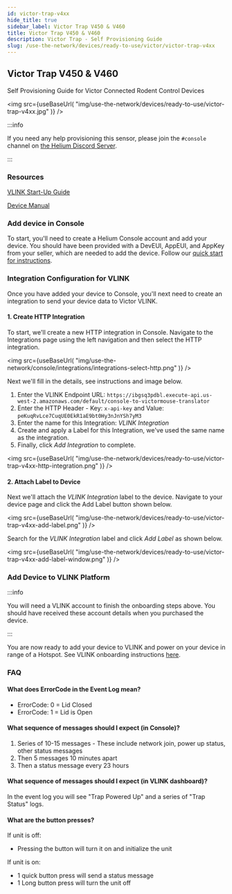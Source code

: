 ```yaml
---
id: victor-trap-v4xx
hide_title: true
sidebar_label: Victor Trap V450 & V460
title: Victor Trap V450 & V460
description: Victor Trap - Self Provisioning Guide
slug: /use-the-network/devices/ready-to-use/victor/victor-trap-v4xx
---
```



## Victor Trap V450 & V460

Self Provisioning Guide for Victor Connected Rodent Control Devices

<img
  src={useBaseUrl(
    "img/use-the-network/devices/ready-to-use/victor-trap-v4xx.jpg"
  )}
/>

:::info

If you need any help provisioning this sensor, please join the `#console`
channel on [the Helium Discord Server](https://discord.gg/helium).

:::

### Resources

[VLINK Start-Up Guide](https://helium-docs.s3-us-west-2.amazonaws.com/VLINK+Tunnel+Trap+Setup+Instructions+V3.pdf)

[Device Manual](https://helium-docs.s3-us-west-2.amazonaws.com/V450-V460-Vlink-User-Manual-US.pdf)

### Add device in Console

To start, you'll need to create a Helium Console account and add your device.
You should have been provided with a DevEUI, AppEUI, and AppKey from your
seller, which are needed to add the device. Follow our
[quick start for instructions](/use-the-network/console/quickstart).

### Integration Configuration for VLINK

Once you have added your device to Console, you'll next need to create an
integration to send your device data to Victor VLINK.

#### 1. Create HTTP Integration

To start, we'll create a new HTTP integration in Console. Navigate to the
Integrations page using the left navigation and then select the HTTP
integration.

<img
  src={useBaseUrl(
    "img/use-the-network/console/integrations/integrations-select-http.png"
  )}
/>

Next we'll fill in the details, see instructions and image below.

1. Enter the VLINK Endpoint URL:
   `https://ibgsq3pdbl.execute-api.us-west-2.amazonaws.com/default/console-to-victormouse-translator`
2. Enter the HTTP Header - Key: `x-api-key` and Value:
   `peKuqRvLce7CuqUE0EkR1aE9bt0Hy3nJnYSh7yM3`
3. Enter the name for this Integration: _VLINK Integration_
4. Create and apply a Label for this Integration, we've used the same name as
   the integration.
5. Finally, click _Add Integration_ to complete.

<img
  src={useBaseUrl(
    "img/use-the-network/devices/ready-to-use/victor-trap-v4xx-http-integration.png"
  )}
/>

#### 2. Attach Label to Device

Next we'll attach the _VLINK Integration_ label to the device. Navigate to your
device page and click the Add Label button shown below.

<img
  src={useBaseUrl(
    "img/use-the-network/devices/ready-to-use/victor-trap-v4xx-add-label.png"
  )}
/>

Search for the _VLINK Integration_ label and click _Add Label_ as shown below.

<img
  src={useBaseUrl(
    "img/use-the-network/devices/ready-to-use/victor-trap-v4xx-add-label-window.png"
  )}
/>

### Add Device to VLINK Platform

:::info

You will need a VLINK account to finish the onboarding steps above. You should
have received these account details when you purchased the device.

:::

You are now ready to add your device to VLINK and power on your device in range
of a Hotspot. See VLINK onboarding instructions
[here](https://helium-docs.s3-us-west-2.amazonaws.com/VLINK_Tunnel_Trap_Setup_Instructions.pdf).

### FAQ

#### What does ErrorCode in the Event Log mean?

- ErrorCode: 0 = Lid Closed
- ErrorCode: 1 = Lid is Open

#### What sequence of messages should I expect (in Console)?

1. Series of 10-15 messages - These include network join, power up status, other
   status messages
2. Then 5 messages 10 minutes apart
3. Then a status message every 23 hours

#### What sequence of messages should I expect (in VLINK dashboard)?

In the event log you will see "Trap Powered Up" and a series of "Trap Status"
logs.

#### What are the button presses?

If unit is off:

- Pressing the button will turn it on and initialize the unit

If unit is on:

- 1 quick button press will send a status message
- 1 Long button press will turn the unit off
